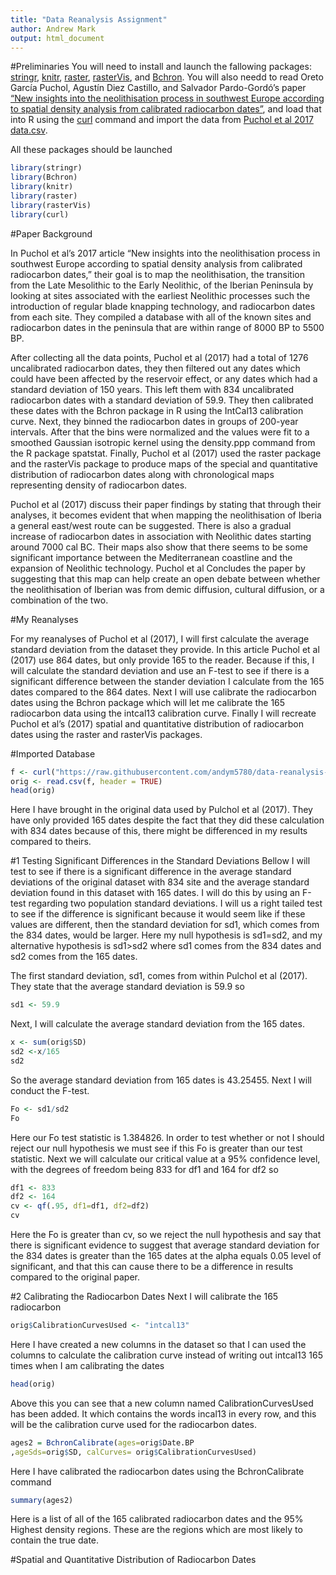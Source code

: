 ```yaml
---
title: "Data Reanalysis Assignment"
author: Andrew Mark
output: html_document
---
```

#Preliminaries
You will need to install and launch the fallowing packages: [stringr](https://cran.r-project.org/web/packages/stringr/stringr.pdf), [knitr](https://cran.r-project.org/web/packages/knitr/knitr.pdf), [raster](https://cran.r-project.org/web/packages/raster/vignettes/Raster.pdf), [rasterVis](https://cran.r-project.org/web/packages/rasterVis/rasterVis.pdf), and [Bchron](https://cran.r-project.org/web/packages/Bchron/Bchron.pdf).  You will also needd to read Oreto García Puchol, Agustín Diez Castillo, and Salvador Pardo-Gordó's paper [“New insights into the neolithisation process in southwest Europe according to spatial density analysis from calibrated radiocarbon dates”](https://link.springer.com/article/10.1007%2Fs12520-017-0498-1#SupplementaryMaterial), and load that into R using the [curl](https://cran.r-project.org/web/packages/curl/curl.pdf) command and import the data from [Puchol et al 2017 data.csv](https://raw.githubusercontent.com/andym5780/data-reanalysis-assignment/master/Puchol%20et%20al%202017%20data.csv).

All these packages should be launched
```r
library(stringr)
library(Bchron)
library(knitr)
library(raster)
library(rasterVis)
library(curl)
```

#Paper Background

In Puchol et al’s 2017 article “New insights into the neolithisation process in southwest Europe according to spatial density analysis from calibrated radiocarbon dates,” their goal is to map the neolithisation, the transition from the Late Mesolithic to the Early Neolithic, of the Iberian Peninsula by looking at sites associated with the earliest Neolithic processes such the introduction of regular blade knapping technology, and radiocarbon dates from each site. They compiled a database with all of the known sites and radiocarbon dates in the peninsula that are within range of 8000 BP to 5500 BP.

After collecting all the data points, Puchol et al (2017) had a total of 1276 uncalibrated radiocarbon dates, they then filtered out any dates which could have been affected by the reservoir effect, or any dates which had a standard deviation of 150 years. This left them with 834 uncalibrated radiocarbon dates with a standard deviation of 59.9. They then calibrated these dates with the Bchron package in R using the IntCal13 calibration curve. Next, they binned the radiocarbon dates in groups of 200-year intervals. After that the bins were normalized and the values were fit to a smoothed Gaussian isotropic kernel using the density.ppp command from the R package spatstat. Finally, Puchol et al (2017) used the raster package and the rasterVis package to produce maps of the special and quantitative distribution of radiocarbon dates along with chronological maps representing density of radiocarbon dates.

Puchol et al (2017) discuss their paper findings by stating that through their analyses, it becomes evident that when mapping the neolithisation of Iberia a general east/west route can be suggested. There is also a gradual increase of radiocarbon dates in association with Neolithic dates starting around 7000 cal BC. Their maps also show that there seems to be some significant importance between the Mediterranean coastline and the expansion of Neolithic technology. Puchol et al Concludes the paper by suggesting that this map can help create an open debate between whether the neolithisation of Iberian was from demic diffusion, cultural diffusion, or a combination of the two.

#My Reanalyses


For my reanalyses of Puchol et al (2017), I will first calculate the average standard deviation from the dataset they provide. In this article Puchol et al (2017) use 864 dates, but only provide 165 to the reader. Because if this, I will calculate the standard deviation and use an F-test to see if there is a significant difference between the stander deviation I calculate from the 165 dates compared to the 864 dates. Next I will use calibrate the radiocarbon dates using the Bchron package which will let me calibrate the 165 radiocarbon data using the intcal13 calibration curve. Finally I will recreate Puchol et al’s (2017) spatial and quantitative distribution of radiocarbon dates using the raster and rasterVis packages.

#Imported Database

```r
f <- curl("https://raw.githubusercontent.com/andym5780/data-reanalysis-assignment/master/Puchol%20et%20al%202017%20data.csv")
orig <- read.csv(f, header = TRUE)
head(orig)
```

Here I have brought in the original data used by Pulchol et al (2017). They have only provided 165 dates despite the fact that they did these calculation with 834 dates because of this, there might  be differenced in my results compared to theirs. 

#1 Testing Significant Differences in the Standard Deviations
Bellow I will test to see if there is a significant difference in the average standard deviations of the original dataset with 834 site and the average standard deviation found in this dataset with 165 dates. I will do this by using an F-test regarding two population standard deviations. I will us a right tailed test to see if the difference is significant because it would seem like if these values are different, then the standard deviation for sd1, which comes from the 834 dates, would be larger. Here my null hypothesis is sd1=sd2, and my alternative hypothesis is sd1>sd2 where sd1 comes from the 834 dates and sd2 comes from the 165 dates.

The first standard deviation, sd1, comes from within Pulchol et al (2017). They state that the average standard deviation is 59.9 so

```r
sd1 <- 59.9
```

Next, I will calculate the average standard deviation from the 165 dates.

```r
x <- sum(orig$SD)
sd2 <-x/165
sd2
```

So the average standard deviation from 165 dates is 43.25455. Next I will conduct the F-test.

```r
Fo <- sd1/sd2
Fo
```

Here our Fo test statistic is 1.384826. In order to test whether or not I should reject our null hypothesis we must see if this Fo is greater than our test statistic. Next we will calculate our critical value at a 95% confidence level, with the degrees of freedom being 833 for df1 and 164 for df2 so

```r
df1 <- 833
df2 <- 164
cv <- qf(.95, df1=df1, df2=df2)
cv
```

Here the Fo is greater than cv, so we reject the null hypothesis and say that there is significant evidence to suggest that average standard deviation for the 834 dates is greater than the 165 dates at the alpha equals 0.05 level of significant, and that this can cause there to be a difference in results compared to the original paper.

#2 Calibrating the Radiocarbon Dates
Next I will calibrate the 165 radiocarbon

```r
orig$CalibrationCurvesUsed <- "intcal13"
```

Here I have created a new columns in the dataset so that I can used the columns to calculate the calibration curve instead of writing out intcal13 165 times when I am calibrating the dates

```r
head(orig)
```

Above this you can see that a new column named CalibrationCurvesUsed has been added. It which contains the words incal13 in every row, and this will be the calibration curve used for the radiocarbon dates. 

```r
ages2 = BchronCalibrate(ages=orig$Date.BP
,ageSds=orig$SD, calCurves= orig$CalibrationCurvesUsed)
```
Here I have calibrated the radiocarbon dates using the BchronCalibrate command

```r
summary(ages2)
```

Here is a list of all of the 165 calibrated radiocarbon dates and the 95% Highest density regions. These are the regions which are most likely to contain the true date.

#Spatial and Quantitative Distribution of Radiocarbon Dates 









